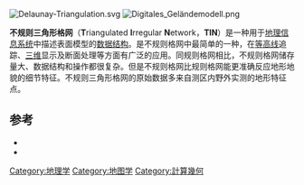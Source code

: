 [[File:Delaunay-Triangulation.svg|thumb]]
[[File:Digitales_Geländemodell.png|thumb]]

'''不规则三角形格网'''（'''T'''riangulated '''I'''rregular '''N'''etwork，'''TIN'''）是一种用于[[地理信息系统|地理信息系统]]中描述表面模型的[[数据结构|数据结构]]。是不规则格网中最简单的一种，在[[等高线|等高线]]追踪、[[三维|三维]]显示及断面处理等方面有广泛的应用。同规则格网相比，不规则格网储存量大、数据结构和操作都很复杂。但是不规则格网比规则格网能更准确反应地形地貌的细节特征。不规则三角形格网的原始数据多来自测区内野外实测的地形特征点。
==参考==
*{{cite book zh |author=林君建 苍桂华 |title=摄影测量学 |format=M |edition=1 |location=北京 |publisher=国防工业出版社 |date=2006 |pages=127 |id= ISBN 7-118-04303-6}}
*{{cite book zh |author=杨德麟等 |title=大比例尺数字测图的原理 方法与应用 |format=M |edition=1 |location=北京 |publisher=清华大学出版社 |date=1998 |pages=137 |id= ISBN 7-302-02800-1}}

[[Category:地理学|Category:地理学]]
[[Category:地图学|Category:地图学]]
[[Category:計算幾何|Category:計算幾何]]